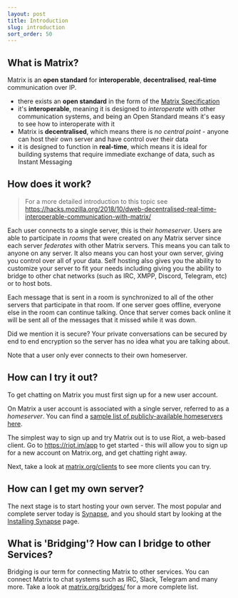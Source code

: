 ```yaml
---
layout: post
title: Introduction
slug: introduction
sort_order: 50
---
```


## What is Matrix?

Matrix is an **open standard** for **interoperable**, **decentralised**, **real-time** communication over IP.

* there exists an **open standard** in the form of the [Matrix Specification](https://matrix.org/docs/spec/)
* it's **interoperable**, meaning it is designed to *interoperate* with other communication systems, and being an Open Standard means it's easy to see how to interoperate with it
* Matrix is **decentralised**, which means there is *no central point* - anyone can host their own server and have control over their data
* it is designed to function in **real-time**, which means it is ideal for building systems that require immediate exchange of data, such as Instant Messaging

## How does it work?

> For a more detailed introduction to this topic see <https://hacks.mozilla.org/2018/10/dweb-decentralised-real-time-interoperable-communication-with-matrix/>

Each  user connects to a single server, this is their *homeserver*. Users are able to participate in *rooms* that were created on any Matrix server since each server *federates* with other Matrix servers. This means you can talk to anyone on any server. It also means you can host your own server, giving you control over all of your data. Self hosting also gives you the ability to customize your server to fit your needs including giving you the ability to bridge to other chat networks (such as IRC, XMPP, Discord, Telegram, etc) or to host bots.

Each message that is sent in a room is synchronized to all of the other servers that participate in that room. If one server goes offline, everyone else in the room can continue talking. Once that server comes back online it will be sent all of the messages that it missed while it was down.

Did we mention it is secure? Your private conversations can be secured by end to end encryption so the server has no idea what you are talking about.

Note that a user only ever connects to their own homeserver.

## How can I try it out?

To get chatting on Matrix you must first sign up for a new user account.

On Matrix a user account is associated with a single server, referred to as a *homeserver*. You can find a [sample list of publicly-available homeservers here](https://www.hello-matrix.net/public_servers.php).

The simplest way to sign up and try Matrix out is to use Riot, a web-based client. Go to <https://riot.im/app> to get started - this will allow you to sign up for a new account on Matrix.org, and get chatting right away.

Next, take a look at [matrix.org/clients](https://matrix.org/clients) to see more clients you can try.

## How can I get my own server?

The next stage is to start hosting your own server. The most popular and complete server today is [Synapse](https://github.com/matrix-org/synapse), and you should start by looking at the [Installing Synapse](https://matrix.org/docs/guides/installing-synapse) page.

## What is 'Bridging'? How can I bridge to other Services?

Bridging is our term for connecting Matrix to other services. You can connect Matrix to chat systems such as IRC, Slack, Telegram and many more. Take a look at [matrix.org/bridges/](https://matrix.org/bridges/) for a more complete list.
